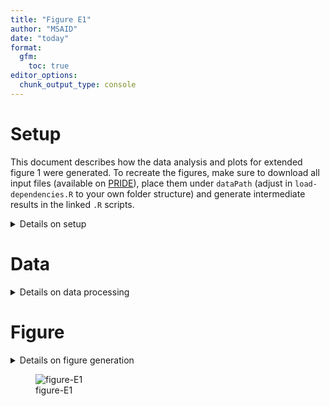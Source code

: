 ```yaml
---
title: "Figure E1"
author: "MSAID"
date: "today"
format:
  gfm:
    toc: true
editor_options: 
  chunk_output_type: console
---
```


# Setup

This document describes how the data analysis and plots for extended figure 1 were generated. To recreate the figures, make sure to download all input files (available on [PRIDE](https://www.ebi.ac.uk/pride/archive?keyword=PXD053241)), place them under `dataPath` (adjust in `load-dependencies.R` to your own folder structure) and generate intermediate results in the linked `.R` scripts.

<details>
<summary>Details on setup</summary>

```r

suppressMessages(source(here::here("scripts/load-dependencies.R")))

path <- file.path(here::here(), "figure-E1")
figurePath <- file.path(dataPath, "data/figure-E1")

```

</details>

# Data

<details>
<summary>Details on data processing</summary>

## Pie identified scans

[R code to generate input file `figure-E1A-scans.csv`](figure-E1A-scans-identified.R)

```r

counts_scans <- fread(file.path(figurePath, "figure-E1A-scans.csv"))

p_pie_scans <- ggplot(counts_scans, aes(x="", y=N_rel, fill=is_identified)) +
  geom_bar(stat="identity", width = 2) +
  coord_polar("y", start=0) +
  geom_text(aes(y = ypos, label = N_label), color = "white", size = 6/.pt, family = "Montserrat Light") +
  scale_fill_manual("Identified MS2 scans", values = c(msaid_darkgray, msaid_blue)) +
  theme(panel.border = element_blank(),
        axis.ticks = element_blank(),
        axis.title.x = element_blank(),
        axis.title.y = element_blank(),
        axis.text = element_blank(),
        legend.position = "none") +
  guides(fill = guide_legend(title.position = "top"))

p_pie_legend <- ggdraw2(get_plot_component(p_pie_scans + theme(legend.position = "top"),
                                           'guide-box-top', return_all = TRUE))

```

## PSMs per MS2 scan

[R code to generate input file `figure-E1B-psms.csv`](figure-E1B-psms-per-scan.R)

```r

scan_counts <- fread(file.path(figurePath, "figure-E1B-psms.csv"))
scan_counts[, N_label := format(N, big.mark=",", trim=T)]

p_psms_ms2 <- ggplot(scan_counts, aes(x=factor(ms2_scans))) +
  geom_bar(aes(y=N), stat = "identity") +
  geom_text(aes(x=seq_along(ms2_scans)+0.1, y=N+0.05*max(y=N), label=N_label), size=3/.pt,
            family = "Montserrat Light", color = msaid_darkgray) +
  scale_y_continuous(labels = label_number(scale_cut = cut_short_scale())) +
  xlab("PSMs per MS2 scan") + ylab("CHIMERYS\nPSM count")

```

</details>

# Figure

<details>
<summary>Details on figure generation</summary>

```r

p_design <- "AAACCC\nBBBCCC"

p_supp_DDA <- p_pie_legend + free(p_pie_scans) + p_psms_ms2 +
  plot_layout(heights = c(0.2, 1), design = p_design) +
  plot_annotation(tag_levels = list(c("A", "", "B")))

suppressWarnings(ggsave2(file.path(path, "figure-E1.pdf"), plot = p_supp_DDA,
                         width = 90, height = 40, units = "mm", device = cairo_pdf))
suppressWarnings(ggsave2(file.path(path, "figure-E1.png"), plot = p_supp_DDA,
                         width = 90, height = 40, units = "mm")) #, dpi = 92

```

</details>

![figure-E1](figure-E1.png)
